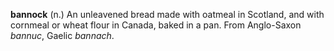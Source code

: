 '''bannock''' (n.) An unleavened bread made with oatmeal in Scotland, and with cornmeal or wheat flour in Canada, baked in a pan. From Anglo-Saxon ''bannuc'', Gaelic ''bannach''.